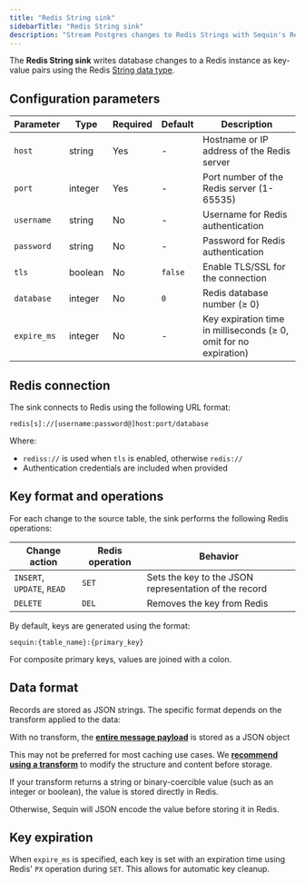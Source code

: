 ```yaml
---
title: "Redis String sink"
sidebarTitle: "Redis String sink"
description: "Stream Postgres changes to Redis Strings with Sequin's Redis String sink."
---
```


The **Redis String sink** writes database changes to a Redis instance as key-value pairs using the Redis [String data type](https://redis.io/docs/latest/develop/data-types/strings/).

## Configuration parameters

| Parameter | Type | Required | Default | Description |
|-----------|------|----------|---------|-------------|
| `host` | string | Yes | - | Hostname or IP address of the Redis server |
| `port` | integer | Yes | - | Port number of the Redis server (1-65535) |
| `username` | string | No | - | Username for Redis authentication |
| `password` | string | No | - | Password for Redis authentication |
| `tls` | boolean | No | `false` | Enable TLS/SSL for the connection |
| `database` | integer | No | `0` | Redis database number (≥ 0) |
| `expire_ms` | integer | No | - | Key expiration time in milliseconds (≥ 0, omit for no expiration) |

## Redis connection

The sink connects to Redis using the following URL format:

```
redis[s]://[username:password@]host:port/database
```

Where:
- `rediss://` is used when `tls` is enabled, otherwise `redis://`
- Authentication credentials are included when provided

## Key format and operations

For each change to the source table, the sink performs the following Redis operations:

| Change action | Redis operation | Behavior |
|---------------|----------------|-----------|
| `INSERT`, `UPDATE`, `READ` | `SET` | Sets the key to the JSON representation of the record |
| `DELETE` | `DEL` | Removes the key from Redis |

By default, keys are generated using the format:

```
sequin:{table_name}:{primary_key}
```

For composite primary keys, values are joined with a colon.

## Data format

Records are stored as JSON strings. The specific format depends on the transform applied to the data:

With no transform, the [**entire message payload**](/reference/messages) is stored as a JSON object

This may not be preferred for most caching use cases. We [**recommend using a transform**](/reference/transforms) to modify the structure and content before storage.

If your transform returns a string or binary-coercible value (such as an integer or boolean), the value is stored directly in Redis.

Otherwise, Sequin will JSON encode the value before storing it in Redis.

## Key expiration

When `expire_ms` is specified, each key is set with an expiration time using Redis' `PX` operation during `SET`. This allows for automatic key cleanup.
